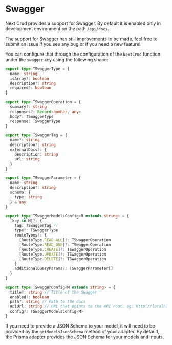 # Swagger

Next Crud provides a support for Swagger. By default it is enabled only in development environment on the path `/api/docs`.

The support for Swagger has still improvements to be made, feel free to submit an issue if you see any bug or if you need a new feature!

You can configure that through the configuration of the `NextCrud` function under the `swagger` key using the following shape:

```typescript
export type TSwaggerType = {
  name: string
  isArray?: boolean
  description?: string
  required?: boolean
}

export type TSwaggerOperation = {
  summary?: string
  responses?: Record<number, any>
  body?: TSwaggerType
  response: TSwaggerType
}

export type TSwaggerTag = {
  name?: string
  description?: string
  externalDocs?: {
    description: string
    url: string
  }
}

export type TSwaggerParameter = {
  name: string
  description?: string
  schema: {
    type: string
  } & any
}

export type TSwaggerModelsConfig<M extends string> = {
  [key in M]?: {
    tag: TSwaggerTag //
    type?: TSwaggerType
    routeTypes?: {
      [RouteType.READ_ALL]?: TSwaggerOperation
      [RouteType.READ_ONE]?: TSwaggerOperation
      [RouteType.CREATE]?: TSwaggerOperation
      [RouteType.UPDATE]?: TSwaggerOperation
      [RouteType.DELETE]?: TSwaggerOperation
    }
    additionalQueryParams?: TSwaggerParameter[]
  }
}

export type TSwaggerConfig<M extends string> = {
  title?: string // Title of the Swagger
  enabled?: boolean
  path?: string // Path to the docs
  apiUrl: string // URL that points to the API root, eg: http://localhost:3000/api
  config?: TSwaggerModelsConfig<M>
}
```

If you need to provide a JSON Schema to your model, it will need to be provided by the `getModelsJsonSchema` method of your adapter. By default, the Prisma adapter provides the JSON Schema for your models and inputs.
